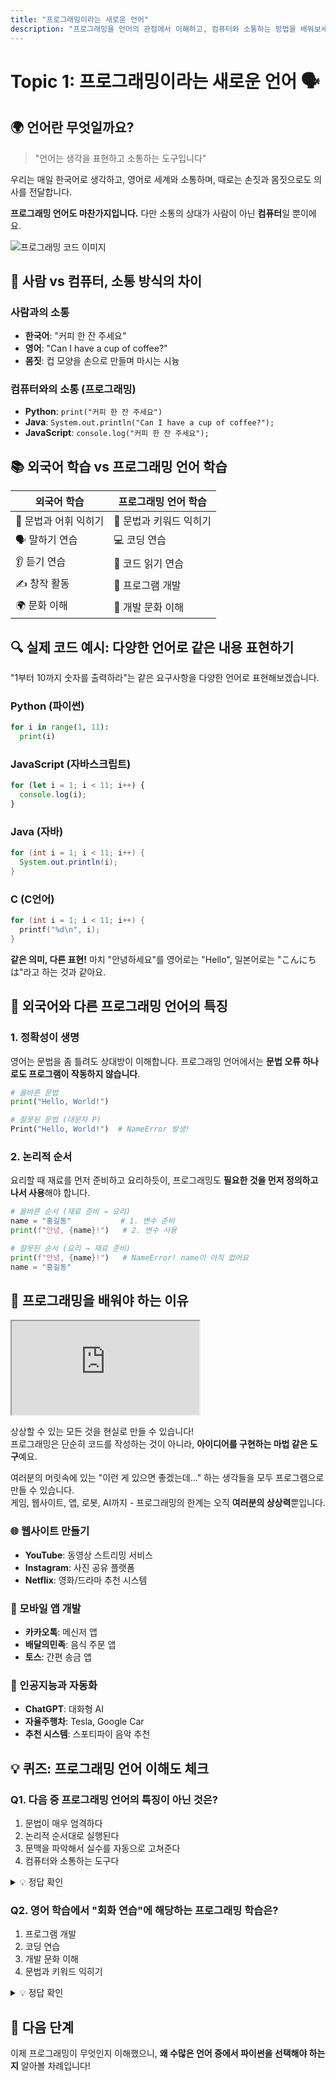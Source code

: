 ```yaml
---
title: "프로그래밍이라는 새로운 언어"
description: "프로그래밍을 언어의 관점에서 이해하고, 컴퓨터와 소통하는 방법을 배워보세요"
---
```


# Topic 1: 프로그래밍이라는 새로운 언어 🗣️

## 🌍 언어란 무엇일까요?

> "언어는 생각을 표현하고 소통하는 도구입니다"

우리는 매일 한국어로 생각하고, 영어로 세계와 소통하며, 때로는 손짓과 몸짓으로도 의사를 전달합니다.

**프로그래밍 언어도 마찬가지입니다.** 다만 소통의 상대가 사람이 아닌 **컴퓨터**일 뿐이에요.

![프로그래밍 코드 이미지](/images/python-code-screen.webp)

## 🤝 사람 vs 컴퓨터, 소통 방식의 차이

### 사람과의 소통

- **한국어**: "커피 한 잔 주세요"
- **영어**: "Can I have a cup of coffee?"
- **몸짓**: 컵 모양을 손으로 만들며 마시는 시늉

### 컴퓨터와의 소통 (프로그래밍)

- **Python**: `print("커피 한 잔 주세요")`
- **Java**: `System.out.println("Can I have a cup of coffee?");`
- **JavaScript**: `console.log("커피 한 잔 주세요");`

## 📚 외국어 학습 vs 프로그래밍 언어 학습

| 외국어 학습           | 프로그래밍 언어 학습    |
| --------------------- | ----------------------- |
| 📖 문법과 어휘 익히기 | 📖 문법과 키워드 익히기 |
| 🗣️ 말하기 연습        | 💻 코딩 연습            |
| 👂 듣기 연습          | 👀 코드 읽기 연습       |
| ✍️ 창작 활동          | 🚀 프로그램 개발        |
| 🌍 문화 이해          | 🔧 개발 문화 이해       |

## 🔍 실제 코드 예시: 다양한 언어로 같은 내용 표현하기

"1부터 10까지 숫자를 출력하라"는 같은 요구사항을 다양한 언어로 표현해보겠습니다.

### Python (파이썬)

```python
for i in range(1, 11):
  print(i)
```

### JavaScript (자바스크립트)

```javascript
for (let i = 1; i < 11; i++) {
  console.log(i);
}
```

### Java (자바)

```java
for (int i = 1; i < 11; i++) {
  System.out.println(i);
}
```

### C (C언어)

```c
for (int i = 1; i < 11; i++) {
  printf("%d\n", i);
}
```

**같은 의미, 다른 표현!** 마치 "안녕하세요"를 영어로는 "Hello", 일본어로는 "こんにちは"라고 하는 것과 같아요.

## 🎯 외국어와 다른 프로그래밍 언어의 특징

### 1. 정확성이 생명

영어는 문법을 좀 틀려도 상대방이 이해합니다. 프로그래밍 언어에서는 **문법 오류 하나로도 프로그램이 작동하지 않습니다**.

```python
# 올바른 문법
print("Hello, World!")

# 잘못된 문법 (대문자 P)
Print("Hello, World!")  # NameError 발생!
```

### 2. 논리적 순서

요리할 때 재료를 먼저 준비하고 요리하듯이, 프로그래밍도 **필요한 것을 먼저 정의하고 나서 사용**해야 합니다.

```python
# 올바른 순서 (재료 준비 → 요리)
name = "홍길동"           # 1. 변수 준비
print(f"안녕, {name}!")   # 2. 변수 사용

# 잘못된 순서 (요리 → 재료 준비)
print(f"안녕, {name}!")   # NameError! name이 아직 없어요
name = "홍길동"
```

## 🌟 프로그래밍을 배워야 하는 이유

<div
  className="relative w-full my-8"
  style={{ paddingBottom: "56.25%", height: 0 }}
>
  <iframe
    className="absolute top-0 left-0 w-full h-full"
    src="https://www.youtube.com/embed/nKIu9yen5nc?si=-Z-oueLZo3qWwnj8"
    title="What Most Schools Don't Teach"
    allow="accelerometer; autoplay; clipboard-write; encrypted-media; gyroscope; picture-in-picture; web-share"
    allowFullScreen
  ></iframe>
</div>

상상할 수 있는 모든 것을 현실로 만들 수 있습니다! <br />
프로그래밍은 단순히 코드를 작성하는 것이 아니라, **아이디어를 구현하는 마법 같은 도구**예요.

여러분의 머릿속에 있는 "이런 게 있으면 좋겠는데..." 하는 생각들을 모두 프로그램으로 만들 수 있습니다.<br />
게임, 웹사이트, 앱, 로봇, AI까지 - 프로그래밍의 한계는 오직 **여러분의 상상력**뿐입니다.

### 🌐 웹사이트 만들기

- **YouTube**: 동영상 스트리밍 서비스
- **Instagram**: 사진 공유 플랫폼
- **Netflix**: 영화/드라마 추천 시스템

### 📱 모바일 앱 개발

- **카카오톡**: 메신저 앱
- **배달의민족**: 음식 주문 앱
- **토스**: 간편 송금 앱

### 🤖 인공지능과 자동화

- **ChatGPT**: 대화형 AI
- **자율주행차**: Tesla, Google Car
- **추천 시스템**: 스포티파이 음악 추천

## 💡 퀴즈: 프로그래밍 언어 이해도 체크

### Q1. 다음 중 프로그래밍 언어의 특징이 아닌 것은?

1. 문법이 매우 엄격하다
2. 논리적 순서대로 실행된다
3. 문맥을 파악해서 실수를 자동으로 고쳐준다
4. 컴퓨터와 소통하는 도구다

<details>
<summary>💡 정답 확인</summary>

**정답: 3번**

프로그래밍 언어는 사람의 언어와 달리 문맥을 파악하지 못합니다. 작성한 코드 그대로 실행되기 때문에 정확한 문법이 중요해요.

</details>

### Q2. 영어 학습에서 "회화 연습"에 해당하는 프로그래밍 학습은?

1. 프로그램 개발
2. 코딩 연습
3. 개발 문화 이해
4. 문법과 키워드 익히기

<details>
<summary>💡 정답 확인</summary>

**정답: 2번**

영어 스피킹 연습처럼 프로그래밍도 직접 코드를 작성하며 연습해야 실력이 늡니다!

</details>

## 🚀 다음 단계

이제 프로그래밍이 무엇인지 이해했으니, **왜 수많은 언어 중에서 파이썬을 선택해야 하는지** 알아볼 차례입니다!
